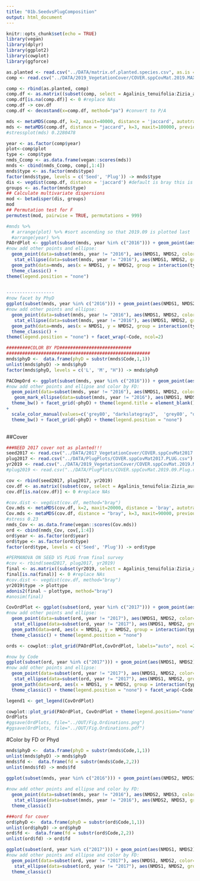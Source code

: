 ```yaml
---
title: "01b.SeedvsPlugComposition"
output: html_document
---
```


```r
knitr::opts_chunk$set(echo = TRUE)
library(vegan)
library(dplyr)
library(ggplot2)
library(cowplot)
library(ggforce)
```

 
```r
as.planted <- read.csv("../DATA/matrix.of.planted.species.csv", as.is = TRUE, sep = ",") #seed and plug
comp <- read.csv("../DATA/2019_VegetationCover/COVER.sppCovMat.2019.MAX.csv")

comp <- rbind(as.planted, comp)
comp.df <- as.matrix((subset(comp, select = Agalinis_tenuifolia:Zizia_aurea)))
comp.df[is.na(comp.df)] <- 0 #replace NAs 
comp.df -> cov.df
comp.df <- decostand(x=comp.df, method="pa") #convert to P/A

mds <- metaMDS(comp.df, k=2, maxit=40000, distance = 'jaccard', autotransform = TRUE, trymax=200)
mds <- metaMDS(comp.df, distance = "jaccard", k=3, maxit=100000, previous.best=mds, autotransform = TRUE, trymax=200) 
#stressplot(mds) 0.2280478
```


```r
year <- as.factor(comp$year)
plot<-comp$plot
type <- comp$type
nmds_Ccomp <- as.data.frame(vegan::scores(mds)) 
mnds <- cbind(nmds_Ccomp, comp[,1:4])
mnds$type <- as.factor(mnds$type)
factor(mnds$type, levels = c('Seed', 'Plug')) -> mnds$type
dis <- vegdist(comp.df, distance = 'jaccard') #default is bray this is PA data
groups <- as.factor(mnds$type)
## Calculate multivariate dispersions
mod <- betadisper(dis, groups)
mod
## Permutation test for F
permutest(mod, pairwise = TRUE, permutations = 999)

```

```r
#mnds %>% 
  # arrange(plot) %>% #sort ascending so that 2019.09 is plotted last
  #arrange(year) %>%
PAOrdPlot <- ggplot(subset(mnds, year %in% c("2016"))) + geom_point(aes(NMDS1, NMDS2), color="grey") + stat_ellipse(aes(x=NMDS1,  y=NMDS2), color="grey")    +
#now add other points and ellipse:
  geom_point(data=subset(mnds, year != "2016"), aes(NMDS1, NMDS2, color=type)) +
   stat_ellipse(data=subset(mnds, year != "2016"), aes(NMDS1, NMDS2, group=type, color=type)) +
  geom_path(data=mnds, aes(x = NMDS1, y = NMDS2, group = interaction(type, plot)), arrow = arrow(length = unit(0.15, "cm")), color="grey") +
  theme_classic() +
theme(legend.position = "none")  
  

------------------
#now facet by PhyD
ggplot(subset(mnds, year %in% c("2016"))) + geom_point(aes(NMDS1, NMDS2), color="grey") + stat_ellipse(aes(x=NMDS1,  y=NMDS2), color="grey")    +
#now add other points and ellipse:
  geom_point(data=subset(mnds, year != "2016"), aes(NMDS1, NMDS2, color=type)) +
   stat_ellipse(data=subset(mnds, year != "2016"), aes(NMDS1, NMDS2, group=type, color=type)) +
  geom_path(data=mnds, aes(x = NMDS1, y = NMDS2, group = interaction(type, plot)), arrow = arrow(length = unit(0.15, "cm")), color="grey") +
  theme_classic() +
theme(legend.position = "none") + facet_wrap(~Code, ncol=2)

#########COLOR BY PD###########################
######################################################
mnds$phyD <-  data.frame(phyD = substr(mnds$Code,1,1)) 
unlist(mnds$phyD) -> mnds$phyD
factor(mnds$phyD, levels = c('L', 'M', "H")) -> mnds$phyD

PACOmpOrd <- ggplot(subset(mnds, year %in% c("2016"))) + geom_point(aes(NMDS1, NMDS2), color="black") + stat_ellipse(aes(x=NMDS1,  y=NMDS2), color="black")    +
#now add other points and ellipse and color by FD:
  geom_point(data=subset(mnds, year != "2016"), aes(NMDS1, NMDS2, color=interaction(type))) +
   geom_mark_ellipse(data=subset(mnds, year != "2016"), aes(NMDS1, NMDS2, group=interaction(type, phyD), color=type)) +
  theme_bw() + facet_grid(~phyD) + theme(legend.title = element_blank())
+
  scale_color_manual(values=c('grey80', "darkslategray3",  'grey80', "darkslategray3", 'grey80', "darkslategray3")) +
  theme_bw() + facet_grid(~phyD) + theme(legend.position = "none")
  
```

##Cover
```r

###NEED 2017 cover not as planted!!!
seed2017 <- read.csv("../DATA/2017_VegetationCover/COVER.sppCovMat2017.SEED.csv")
plug2017 <- read.csv("../DATA/PlugPlots/COVER.sppCovMat2017.PLUG.csv")
yr2019 <- read.csv("../DATA/2019_VegetationCover/COVER.sppCovMat.2019.MAX.csv")
#plug2019 <- read.csv("../DATA/PlugPlots/COVER.sppCovMat.2019.09.Plug.csv")

cov <- rbind(seed2017, plug2017, yr2019)
cov.df <- as.matrix((subset(cov, select = Agalinis_tenuifolia:Zizia_aurea)))
cov.df[is.na(cov.df)] <- 0 #replace NAs 

#cov.dist <- vegdist(cov.df, method="bray")
Cov.mds <- metaMDS(cov.df, k=2, maxit=20000, distance = 'bray', autotransform = TRUE, trymax=100)
Cov.mds <- metaMDS(cov.df, distance = "bray", k=3, maxit=90000, previous.best=Cov.mds, autotransform = TRUE, trymax=200) 
#stress 0.23
nmds_Cov <- as.data.frame(vegan::scores(Cov.mds)) 
ord <- cbind(nmds_Cov, cov[,1:4])
ord$year <- as.factor(ord$year)
ord$type <- as.factor(ord$type)
factor(ord$type, levels = c('Seed', 'Plug')) -> ord$type

#PERMANOVA ON SEED VS PLUG from final survey
#cov <- rbind(seed2017, plug2017, yr2019)
final <- as.matrix((subset(yr2019, select = Agalinis_tenuifolia:Zizia_aurea)))
final[is.na(final)] <- 0 #replace NAs 
#cov.dist <- vegdist(cov.df, method="bray")
yr2019$type -> plottype
adonis2(final ~ plottype, method="bray")
#anosim(final)

CovOrdPlot <- ggplot(subset(ord, year %in% c("2017"))) + geom_point(aes(NMDS1, NMDS2), color="grey") + stat_ellipse(aes(x=NMDS1,  y=NMDS2), color="grey")    +
#now add other points and ellipse:
  geom_point(data=subset(ord, year != "2017"), aes(NMDS1, NMDS2, color=type)) +
   stat_ellipse(data=subset(ord, year != "2017"), aes(NMDS1, NMDS2, group=type, color=type)) +
  geom_path(data=ord, aes(x = NMDS1, y = NMDS2, group = interaction(type, plot)), arrow = arrow(length = unit(0.15, "cm")), color="grey") +
  theme_classic() + theme(legend.position = "none")

ords <- cowplot::plot_grid(PAOrdPlot,CovOrdPlot, labels="auto", ncol =2)

#now by Code
ggplot(subset(ord, year %in% c("2017"))) + geom_point(aes(NMDS1, NMDS2), color="grey") + stat_ellipse(aes(x=NMDS1,  y=NMDS2), color="grey")    +
#now add other points and ellipse:
  geom_point(data=subset(ord, year != "2017"), aes(NMDS1, NMDS2, color=type)) +
   stat_ellipse(data=subset(ord, year != "2017"), aes(NMDS1, NMDS2, group=type, color=type)) +
  geom_path(data=ord, aes(x = NMDS1, y = NMDS2, group = interaction(type, plot)), arrow = arrow(length = unit(0.15, "cm")), color="grey") +
  theme_classic() + theme(legend.position = "none") + facet_wrap(~Code, ncol=2)

```

```r

legend1 <- get_legend(CovOrdPlot)

cowplot::plot_grid(PAOrdPlot, CovOrdPlot + theme(legend.position="none"), legend1, labels=c("a", "b", ""), rel_widths = c(1,1,0.4), nrow=1) -> OrdPlots
OrdPlots
#ggsave(OrdPlots, file="../OUT/Fig.Ordinations.png")
#ggsave(OrdPlots, file="../OUT/Fig.Ordinations.pdf")
```

#Color by FD or Phyd
```r
mnds$phyD <-  data.frame(phyD = substr(mnds$Code,1,1)) 
unlist(mnds$phyD) -> mnds$phyD
mnds$fd <-  data.frame(fd = substr(mnds$Code,2,2)) 
unlist(mnds$fd) -> mnds$fd

ggplot(subset(mnds, year %in% c("2016"))) + geom_point(aes(NMDS2, NMDS3), color="grey") + stat_ellipse(aes(x=NMDS2,  y=NMDS3), color="grey")    +
  
#now add other points and ellipse and color by FD:
  geom_point(data=subset(mnds, year != "2016"), aes(NMDS2, NMDS3, color=interaction(type, fd))) +
   stat_ellipse(data=subset(mnds, year != "2016"), aes(NMDS2, NMDS3, group=interaction(type, fd), color=interaction(type, fd))) +
  theme_classic()  

###ord for cover
ord$phyD <-  data.frame(phyD = substr(ord$Code,1,1)) 
unlist(ord$phyD) -> ord$phyD
ord$fd <-  data.frame(fd = substr(ord$Code,2,2)) 
unlist(ord$fd) -> ord$fd

ggplot(subset(ord, year %in% c("2017"))) + geom_point(aes(NMDS1, NMDS2), color="grey") + stat_ellipse(aes(x=NMDS1,  y=NMDS2), color="grey")    +
#now add other points and ellipse and color by FD:
  geom_point(data=subset(ord, year != "2017"), aes(NMDS1, NMDS2, color=interaction(type, phyD))) +
   stat_ellipse(data=subset(ord, year != "2017"), aes(NMDS1, NMDS2, group=interaction(type, phyD), color=interaction(type, phyD))) +
  theme_classic()  
  

``` 


